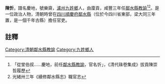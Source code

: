 {{明清人物信息框
| 姓名 =陳忻
| 最高職務 = [[四川|四川]][[鄰水縣|鄰水縣]][[教諭|教諭]]
| 國家 = 大清
| 籍貫 = [[瀘州|瀘州]][[九姓鄉|九姓鄉]]
| 字號 =樂齋
| 出生日期 = ？年？月？日
| 逝世日期 = ？年？月？日
| 墓葬 = 
| 配偶 =  
| 親屬 = 曾祖、祖、父，母
| 出身 =廩貢 
| 著作 =  
*
}}
'''陳忻'''{{BD|？年||？年||}}，譜名慶地，號樂齋，[[瀘州|瀘州]][[九姓鄉|九姓鄉]]人，由廩貢，咸豐三年任[[鄰水縣|鄰水縣]][[教諭|教諭]]<ref>「從堂伯叔……慶地，前任[[鄰水縣|鄰水縣]][[教諭|教諭]]，官名忻」，《清代硃卷集成》拔貢陳崇哲履歷</ref><ref>光緒卅三年《續修鄰水縣志》職官志</ref>。是一位政治人物，清朝時曾在[[四川|四川]][[順慶府|順慶府]][[鄰水縣|鄰水縣]]（位於今四川省東部，梁大同三年置，是一個千年古縣）擔任官吏。
==註釋==
{{reflist}}
{{清朝人物小作品}}
[[Category:清朝鄰水縣教諭|Category:清朝鄰水縣教諭]]
[[Category:九姓鄉人|Category:九姓鄉人]]